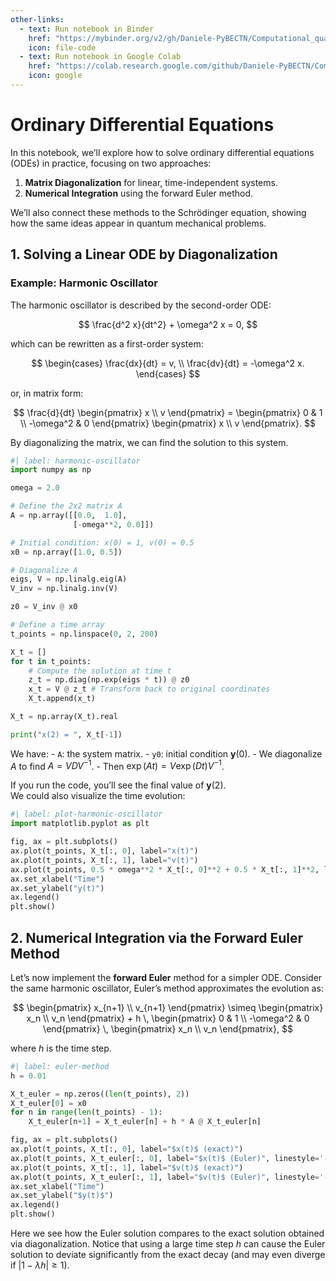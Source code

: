 ```yaml
---
other-links:
  - text: Run notebook in Binder
    href: "https://mybinder.org/v2/gh/Daniele-PyBECTN/Computational_quantum_optics_lectures/notebooks/?urlpath=lab/tree/notebooks/lecture1/ordinary_differential_equations.ipynb"
    icon: file-code
  - text: Run notebook in Google Colab
    href: "https://colab.research.google.com/github/Daniele-PyBECTN/Computational_quantum_optics_lectures/blob/notebooks/notebooks/lecture1/ordinary_differential_equations.ipynb"
    icon: google
---
```

# Ordinary Differential Equations

In this notebook, we'll explore how to solve ordinary differential equations (ODEs) in practice, 
focusing on two approaches:

1. **Matrix Diagonalization** for linear, time-independent systems.  
2. **Numerical Integration** using the forward Euler method.

We'll also connect these methods to the Schrödinger equation, showing how the same ideas appear 
in quantum mechanical problems. 

## 1. Solving a Linear ODE by Diagonalization

### Example: Harmonic Oscillator

The harmonic oscillator is described by the second-order ODE:

$$
\frac{d^2 x}{dt^2} + \omega^2 x = 0,
$$

which can be rewritten as a first-order system:

$$
\begin{cases}
\frac{dx}{dt} = v, \\
\frac{dv}{dt} = -\omega^2 x.
\end{cases}
$$

or, in matrix form:

$$
\frac{d}{dt} \begin{pmatrix} x \\ v \end{pmatrix} = \begin{pmatrix} 0 & 1 \\ -\omega^2 & 0 \end{pmatrix} \begin{pmatrix} x \\ v \end{pmatrix}.
$$

By diagonalizing the matrix, we can find the solution to this system.


```python
#| label: harmonic-oscillator
import numpy as np

omega = 2.0

# Define the 2x2 matrix A
A = np.array([[0.0,  1.0],
              [-omega**2, 0.0]])

# Initial condition: x(0) = 1, v(0) = 0.5
x0 = np.array([1.0, 0.5])

# Diagonalize A
eigs, V = np.linalg.eig(A)
V_inv = np.linalg.inv(V)

z0 = V_inv @ x0

# Define a time array
t_points = np.linspace(0, 2, 200)

X_t = []
for t in t_points:
    # Compute the solution at time t
    z_t = np.diag(np.exp(eigs * t)) @ z0
    x_t = V @ z_t # Transform back to original coordinates
    X_t.append(x_t)

X_t = np.array(X_t).real

print("x(2) = ", X_t[-1])
```

We have:
- `A`: the system matrix.
- `y0`: initial condition $\mathbf{y}(0)$.
- We diagonalize $A$ to find $A = V D V^{-1}$.
- Then $\exp(A t) = V \exp(D t) V^{-1}$.

If you run the code, you'll see the final value of $\mathbf{y}(2)$.  
We could also visualize the time evolution:

```python
#| label: plot-harmonic-oscillator
import matplotlib.pyplot as plt

fig, ax = plt.subplots()
ax.plot(t_points, X_t[:, 0], label="x(t)")
ax.plot(t_points, X_t[:, 1], label="v(t)")
ax.plot(t_points, 0.5 * omega**2 * X_t[:, 0]**2 + 0.5 * X_t[:, 1]**2, label="E(t)")
ax.set_xlabel("Time")
ax.set_ylabel("y(t)")
ax.legend()
plt.show()
```

## 2. Numerical Integration via the Forward Euler Method

Let's now implement the **forward Euler** method for a simpler ODE. Consider the same harmonic oscillator, Euler's method approximates the evolution as:

$$
\begin{pmatrix}
x_{n+1} \\ v_{n+1}
\end{pmatrix} \simeq
\begin{pmatrix}
x_n \\ v_n
\end{pmatrix} + h \,
\begin{pmatrix}
0 & 1 \\ -\omega^2 & 0
\end{pmatrix} \,
\begin{pmatrix}
x_n \\ v_n
\end{pmatrix},
$$

where $h$ is the time step.

```python
#| label: euler-method
h = 0.01

X_t_euler = np.zeros((len(t_points), 2))
X_t_euler[0] = x0
for n in range(len(t_points) - 1):
    X_t_euler[n+1] = X_t_euler[n] + h * A @ X_t_euler[n]

fig, ax = plt.subplots()
ax.plot(t_points, X_t[:, 0], label="$x(t)$ (exact)")
ax.plot(t_points, X_t_euler[:, 0], label="$x(t)$ (Euler)", linestyle='--')
ax.plot(t_points, X_t[:, 1], label="$v(t)$ (exact)")
ax.plot(t_points, X_t_euler[:, 1], label="$v(t)$ (Euler)", linestyle='--')
ax.set_xlabel("Time")
ax.set_ylabel("$y(t)$")
ax.legend()
plt.show()
```

Here we see how the Euler solution compares to the exact solution obtained via diagonalization. Notice that using a large time step $h$ can cause the Euler solution to deviate  significantly from the exact decay (and may even diverge if $|1 - \lambda h| \ge 1$).
